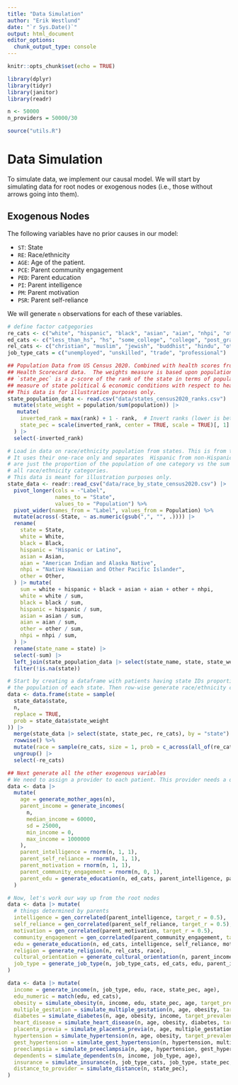 ```yaml
---
title: "Data Simulation"
author: "Erik Westlund"
date: "`r Sys.Date()`"
output: html_document
editor_options: 
  chunk_output_type: console
---
```


```r
knitr::opts_chunk$set(echo = TRUE)

library(dplyr)
library(tidyr)
library(janitor)
library(readr)

n <- 50000
n_providers = 50000/30

source("utils.R")

```

# Data Simulation

To simulate data, we implement our causal model. We will start by simulating data for root nodes or exogenous nodes (i.e., those without arrows going into them).

## Exogenous Nodes

The following variables have no prior causes in our model:

* `ST`: State
* `RE`: Race/ethnicity
* `AGE`: Age of the patient.
* `PCE`: Parent community engagement
* `PED`: Parent education
* `PI`: Parent intelligence
* `PM`: Parent motivation
* `PSR`: Parent self-reliance


We will generate `n` observations for each of these variables.

```r

# define factor catgegories
re_cats <- c("white", "hispanic", "black", "asian", "aian", "nhpi", "other")
ed_cats <- c("less_than_hs", "hs", "some_college", "college", "post_grad")
rel_cats <- c("christian", "muslim", "jewish", "buddhist", "hindu", "other")
job_type_cats = c("unemployed", "unskilled", "trade", "professional")

## Population Data from US Census 2020. Combined with health scores from Commonwealth Fund
## Health Scorecard data.  The weights measure is based upon population data from the Census.
## `state_pec` is a z-score of the rank of the state in terms of population and used as a 
## measure of state political & economic conditions with respect to health.
## This data is for illustration purposes only.
state_population_data <- read.csv("data/states_census2020_ranks.csv") |> 
  mutate(state_weight = population/sum(population)) |> 
   mutate(
    inverted_rank = max(rank) + 1 - rank,  # Invert ranks (lower is better)
    state_pec = scale(inverted_rank, center = TRUE, scale = TRUE)[, 1]  # Z-score (normal distribution)
  ) |> 
  select(-inverted_rank) 

# Load in data on race/ethnicity population from states. This is from the Census2020 file.
# It uses their one-race only and separates  Hispanic from non-Hispanic. The weights
# are just the proportion of the population of one category vs the sum of the population in
# all race/ethnicity categories. 
# This data is meant for illustration purposes only.
state_data <- readr::read_csv("data/race_by_state_census2020.csv") |> 
  pivot_longer(cols = -"Label",
               names_to = "State",
               values_to = "Population") %>%
  pivot_wider(names_from = "Label", values_from = Population) %>%
  mutate(across(-State, ~ as.numeric(gsub(",", "", .)))) |>
  rename(
    state = State,
    white = White,
    black = Black,
    hispanic = "Hispanic or Latino",
    asian = Asian,
    aian = "American Indian and Alaska Native",
    nhpi = "Native Hawaiian and Other Pacific Islander",
    other = Other,
  ) |> mutate(
    sum = white + hispanic + black + asian + aian + other + nhpi,
    white = white / sum,
    black = black / sum,
    hispanic = hispanic / sum,
    asian = asian / sum,
    aian = aian / sum,
    other = other / sum,
    nhpi = nhpi / sum,
  ) |>
  rename(state_name = state) |>
  select(-sum) |>
  left_join(state_population_data |> select(state_name, state, state_weight, state_pec)) |>
  filter(!is.na(state))

# Start by creating a dataframe with patients having state IDs proportional to
# the population of each state. Then row-wise generate race/ethnicity categories.
data <- data.frame(state = sample(
  state_data$state,
  n,
  replace = TRUE,
  prob = state_data$state_weight
)) |>
  merge(state_data |> select(state, state_pec, re_cats), by = "state") |>
  rowwise() %>%
  mutate(race = sample(re_cats, size = 1, prob = c_across(all_of(re_cats)))) %>%
  ungroup() |>
  select(-re_cats)

## Next generate all the other exogenous variables
# We need to assign a provider to each patient. This provider needs a quality
data <- data |>
  mutate(
    age = generate_mother_ages(n),
    parent_income = generate_incomes(
      n,
      median_income = 60000,
      sd = 25000,
      min_income = 0,
      max_income = 1000000
    ),
    parent_intelligence = rnorm(n, 1, 1),
    parent_self_reliance = rnorm(n, 1, 1),
    parent_motivation = rnorm(n, 1, 1),
    parent_community_engagement = rnorm(n, 0, 1),
    parent_edu = generate_education(n, ed_cats, parent_intelligence, parent_self_reliance, parent_motivation, parent_community_engagement, parent_income),
  )

# Now, let's work our way up from the root nodes
data <- data |> mutate(
  # things determined by parents
  intelligence = gen_correlated(parent_intelligence, target_r = 0.5),
  self_reliance = gen_correlated(parent_self_reliance, target_r = 0.5),
  motivation = gen_correlated(parent_motivation, target_r = 0.5),
  community_engagement = gen_correlated(parent_community_engagement, target_r = 0.5),
  edu = generate_education(n, ed_cats, intelligence, self_reliance, motivation, community_engagement, parent_income, parent_edu),
  religion = generate_religion(n, rel_cats, race),
  cultural_orientation = generate_cultural_orientation(n, parent_income, parent_edu, state_pec, religion, community_engagement),
  job_type = generate_job_type(n, job_type_cats, ed_cats, edu, parent_income),
)

data <- data |> mutate(
  income = generate_income(n, job_type, edu, race, state_pec, age),
  edu_numeric = match(edu, ed_cats),
  obesity = simulate_obesity(n, income, edu, state_pec, age, target_prevalence=0.35),
  multiple_gestation = simulate_multiple_gestation(n, age, obesity, target_prevalence = 0.03),
  diabetes = simulate_diabetes(n, age, obesity, income, target_prevalence = 0.1),
  heart_disease = simulate_heart_disease(n, age, obesity, diabetes, target_prevalence = 0.15),
  placenta_previa = simulate_placenta_previa(n, age, multiple_gestation, target_prevalence = 0.01),
  hypertension = simulate_hypertension(n, age, obesity, target_prevalence = 0.2),
  gest_hypertension = simulate_gest_hypertension(n, hypertension, multiple_gestation, target_prevalence = 0.05),
  preeclampsia = simulate_preeclampsia(n, age, hypertension, gest_hypertension, multiple_gestation, target_prevalence = 0.02),
  dependents = simulate_dependents(n, income, job_type, age),
  insurance = simulate_insurance(n, job_type_cats, job_type, state_pec, age),
  distance_to_provider = simulate_distance(n, state_pec),
)

```